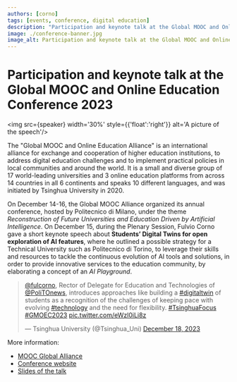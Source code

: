 ```yaml
---
authors: [corno]
tags: [events, conference, digital education]
description: "Participation and keynote talk at the Global MOOC and Online Education Conference 2023"
image: ./conference-banner.jpg
image_alt: Participation and keynote talk at the Global MOOC and Online Education Conference 2023
---
```




# Participation and keynote talk at the Global MOOC and Online Education Conference 2023

<img src={speaker} width='30%' style={{'float':'right'}} alt='A picture of the speech'/>


The "Global MOOC and Online Education Alliance" is an international alliance for exchange and cooperation of higher education institutions, to address digital education challenges and to implement practical policies in local communities and around the world. It is a small and diverse group of 17 world-leading universities and 3 online education platforms from across 14 countries in all 6 continents and speaks 10 different languages, and was initiated by Tsinghua University in 2020.

On December 14-16, the Global MOOC Alliance organized its annual conference, hosted by Politecnico di Milano, under the theme *Reconstruction of Future Universities and Education Driven by Artificial Intelligence*. On December 15, during the Plenary Session, Fulvio Corno gave a short keynote speech about **Students’ Digital Twins for open exploration of AI features**, where he outlined a possible strategy for a Technical University such as Politecnico di Torino, to leverage their skills and resources to tackle the continuous evolution of AI tools and solutions, in order to provide innovative services to the education community, by elaborating a concept of an *AI Playground*.

<!-- truncate -->

<blockquote className="twitter-tweet" data-lang="en"><p lang="en" dir="ltr"><a href="https://twitter.com/fulcorno?ref_src=twsrc%5Etfw">@fulcorno</a>, Rector of Delegate for Education and Technologies of <a href="https://twitter.com/PoliTOnews?ref_src=twsrc%5Etfw">@PoliTOnews</a>, introduces approaches like building a <a href="https://twitter.com/hashtag/digitaltwin?src=hash&amp;ref_src=twsrc%5Etfw">#digitaltwin</a> of students as a recognition of the challenges of keeping pace with evolving <a href="https://twitter.com/hashtag/technology?src=hash&amp;ref_src=twsrc%5Etfw">#technology</a> and the need for flexibility. <a href="https://twitter.com/hashtag/TsinghuaFocus?src=hash&amp;ref_src=twsrc%5Etfw">#TsinghuaFocus</a> <a href="https://twitter.com/hashtag/GMOEC2023?src=hash&amp;ref_src=twsrc%5Etfw">#GMOEC2023</a> <a href="https://t.co/eWzl0iLi8z">pic.twitter.com/eWzl0iLi8z</a></p>&mdash; Tsinghua University (@Tsinghua_Uni) <a href="https://twitter.com/Tsinghua_Uni/status/1736673062785827281?ref_src=twsrc%5Etfw">December 18, 2023</a></blockquote> <script async src="https://platform.twitter.com/widgets.js" charSet="utf-8"></script> 

More information:
- [MOOC Global Alliance](https://mooc.global/)
- [Conference website](https://mooc.global/conference/global-mooc-and-online-education-conference-2023/)
- [Slides of the talk](./Corno-PoliTO-GlobalMOOC2023.pdf)